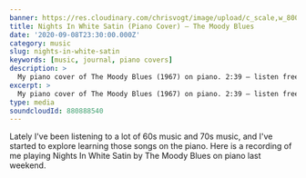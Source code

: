 ```yaml
---
banner: https://res.cloudinary.com/chrisvogt/image/upload/c_scale,w_800/v1599632188/chrisvogt-me/galleries/cover-photos/CJV_0572.jpg
title: Nights In White Satin (Piano Cover) – The Moody Blues
date: '2020-09-08T23:30:00.000Z'
category: music
slug: nights-in-white-satin
keywords: [music, journal, piano covers]
description: >
  My piano cover of The Moody Blues (1967) on piano. 2:39 – listen free on SoundCloud.
excerpt: >
  My piano cover of The Moody Blues (1967) on piano. 2:39 – listen free on SoundCloud.
type: media
soundcloudId: 880888540
---
```


Lately I've been listening to a lot of 60s music and 70s music, and I've started
to explore learning those songs on the piano. Here is a recording of me playing
Nights In White Satin by The Moody Blues on piano last weekend.

